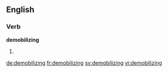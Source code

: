 
==English==

===Verb===
'''demobilizing'''

# {{present participle of|demobilize}}

[[de:demobilizing]]
[[fr:demobilizing]]
[[sv:demobilizing]]
[[vi:demobilizing]]